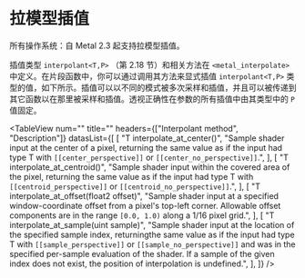 # 拉模型插值

<ToBePolishedAfterTranslation />

<OriginalPDF title="6.11 Pull-Model interpolation" />

所有操作系统：自 Metal 2.3 起支持拉模型插值。

插值类型 `interpolant<T,P>` （第 2.18 节）和相关方法在 `<metal_interpolate>` 中定义。在片段函数中，你可以通过调用其方法来显式插值 `interpolant<T,P>` 类型的值，如下所示。插值可以以不同的模式被多次采样和插值，并且可以被传递到其它函数以在那里被采样和插值。透视正确性在参数的所有插值中由其类型中的 `P` 值固定。

<TableView
  num=""
  title=""
  headers={["Interpolant method", "Description"]}
  datasList={[
    [
      "T interpolate_at_center()",
      "Sample shader input at the center of a pixel, returning the same value as if the input had type T with `[[center_perspective]]` or `[[center_no_perspective]]`.",
    ],
    [
      "T interpolate_at_centroid()",
      "Sample shader input within the covered area of the pixel, returning the same value as if the input had type T with `[[centroid_perspective]]` or `[[centroid_no_perspective]]`.",
    ],
    [
      "T interpolate_at_offset(float2 offset)",
      "Sample shader input at a specified window-coordinate offset from a pixel's top-left corner. Allowable offset components are in the range `[0.0, 1.0)` along a 1/16 pixel grid.",
    ],
    [
      "T interpolate_at_sample(uint sample)",
      "Sample shader input at the location of the specified sample index, returningthe same value as if the input had type T with `[[sample_perspective]]` or `[[sample_no_perspective]]` and was in the specified per-sample evaluation of the shader. If a sample of the given index does not exist, the position of interpolation is undefined.",
    ],
  ]}
/>
